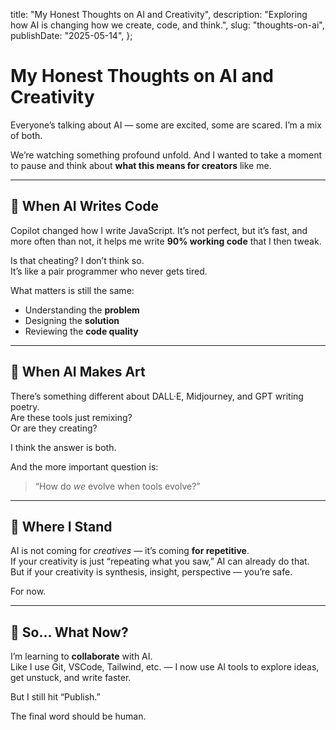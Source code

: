   title: "My Honest Thoughts on AI and Creativity",
  description: "Exploring how AI is changing how we create, code, and think.",
  slug: "thoughts-on-ai",
  publishDate: "2025-05-14",
};

# My Honest Thoughts on AI and Creativity

Everyone’s talking about AI — some are excited, some are scared. I’m a mix of both.

We’re watching something profound unfold. And I wanted to take a moment to pause and think about **what this means for creators** like me.

---

## 🤖 When AI Writes Code

Copilot changed how I write JavaScript. It’s not perfect, but it’s fast, and more often than not, it helps me write **90% working code** that I then tweak.

Is that cheating? I don’t think so.  
It’s like a pair programmer who never gets tired.

What matters is still the same:
- Understanding the **problem**
- Designing the **solution**
- Reviewing the **code quality**

---

## 🎨 When AI Makes Art

There’s something different about DALL·E, Midjourney, and GPT writing poetry.  
Are these tools just remixing?  
Or are they creating?

I think the answer is both.

And the more important question is:
> “How do *we* evolve when tools evolve?”

---

## 🧭 Where I Stand

AI is not coming for *creatives* — it’s coming **for repetitive**.  
If your creativity is just “repeating what you saw,” AI can already do that. But if your creativity is synthesis, insight, perspective — you’re safe.

For now.

---

## 📌 So... What Now?

I’m learning to **collaborate** with AI.  
Like I use Git, VSCode, Tailwind, etc. — I now use AI tools to explore ideas, get unstuck, and write faster.

But I still hit “Publish.”

The final word should be human.

